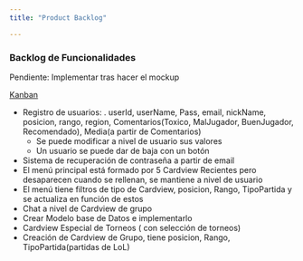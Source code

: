 ```yaml
---
title: "Product Backlog"

---
```


### Backlog de Funcionalidades

Pendiente: Implementar tras hacer el mockup

[Kanban](https://github.com/users/daviddevops96/#projects/1)

- Registro de usuarios:
    . userId, userName, Pass, email, nickName, posicion, rango, region, Comentarios(Toxico, MalJugador, BuenJugador, Recomendado), Media(a partir de Comentarios)  
    * Se puede modificar a nivel de usuario sus valores
    * Un usuario se puede dar de baja con un botón
- Sistema de recuperación de contraseña a partir de email
- El menú principal está formado por  5 Cardview Recientes pero desaparecen cuando se rellenan, se mantiene  a nivel de usuario
- El menú tiene filtros de tipo de Cardview, posicion, Rango, TipoPartida y se actualiza en función de estos
- Chat a nivel de Cardview de grupo
- Crear Modelo base de Datos e implementarlo
- Cardview Especial de Torneos ( con selección de torneos)
- Creación de Cardview de Grupo, tiene posicion, Rango, TipoPartida(partidas de LoL)


